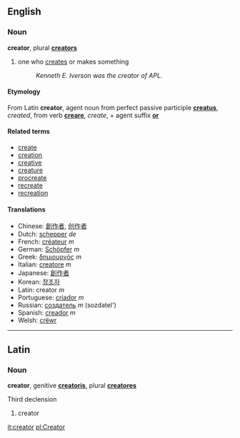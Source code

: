 ==English==
===Noun===
'''creator''', plural '''[[creators]]'''

# one who [[create]]s or makes something
#: ''Kenneth E. Iverson was the creator of APL.''

====Etymology====
From Latin '''creator''', agent noun from perfect passive participle '''[[creatus]]''', ''created'', from verb '''[[creare]]''', ''create'', + agent suffix '''[[or]]'''

====Related terms====
*[[create]]
*[[creation]]
*[[creative]]
*[[creature]]
*[[procreate]]
*[[recreate]]
*[[recreation]]

====Translations====
*Chinese: [[創作者]], [[创作者]]
*Dutch: [[schepper]] ''de''
*French: [[créateur]] ''m''
*German: [[Schöpfer]] ''m''
*Greek: [[δημιουργός]] ''m''
*Italian: [[creatore]] ''m''
*Japanese: [[創作者]]
*Korean: [[창조자]]
*Latin:  creator ''m''
*Portuguese: [[criador]] ''m''
*Russian: [[создатель]] ''m'' (sozdatel')
*Spanish: [[creador]] ''m''
*Welsh: [[crëwr]]

----

==Latin==
===Noun===
'''creator''', genitive '''[[creatoris]]''', plural '''[[creatores]]'''

Third declension

# creator

[[it:creator]]
[[pl:Creator]]